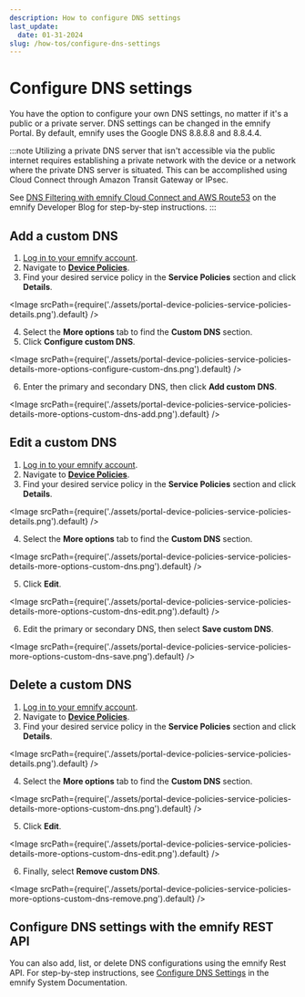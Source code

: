 ```yaml
---
description: How to configure DNS settings
last_update:
  date: 01-31-2024
slug: /how-tos/configure-dns-settings
---
```


# Configure DNS settings


You have the option to configure your own DNS settings, no matter if it's a public or a private server.
DNS settings can be changed in the emnify Portal.
By default, emnify uses the Google DNS 8.8.8.8 and 8.8.4.4.

:::note
Utilizing a private DNS server that isn't accessible via the public internet requires establishing a private network with the device or a network where the private DNS server is situated.
This can be accomplished using Cloud Connect through Amazon Transit Gateway or IPsec.

See [DNS Filtering with emnify Cloud Connect and AWS Route53](https://www.emnify.com/developer-blog/dns-filtering) on the emnify Developer Blog for step-by-step instructions.
:::

## Add a custom DNS

1. [Log in to your emnify account](https://portal.emnify.com/sign).
2. Navigate to [**Device Policies**](https://portal.emnify.com/device-policies).
3. Find your desired service policy in the **Service Policies** section and click **Details**.

<Image
  srcPath={require('./assets/portal-device-policies-service-policies-details.png').default}
/>

4. Select the **More options** tab to find the **Custom DNS** section.
5. Click **Configure custom DNS**.

<Image
  srcPath={require('./assets/portal-device-policies-service-policies-details-more-options-configure-custom-dns.png').default}
/>

6. Enter the primary and secondary DNS, then click **Add custom DNS**.

<Image
  srcPath={require('./assets/portal-device-policies-service-policies-details-more-options-custom-dns-add.png').default}
/>

<ResetConnectivityWarningPartial />

## Edit a custom DNS

1. [Log in to your emnify account](https://portal.emnify.com/sign).
2. Navigate to [**Device Policies**](https://portal.emnify.com/device-policies).
3. Find your desired service policy in the **Service Policies** section and click **Details**.

<Image
  srcPath={require('./assets/portal-device-policies-service-policies-details.png').default}
/>

4. Select the **More options** tab to find the **Custom DNS** section.

<Image
  srcPath={require('./assets/portal-device-policies-service-policies-details-more-options-custom-dns.png').default}
/>

5. Click **Edit**.

<Image
  srcPath={require('./assets/portal-device-policies-service-policies-details-more-options-custom-dns-edit.png').default}
/>

6. Edit the primary or secondary DNS, then select **Save custom DNS**.

<Image
  srcPath={require('./assets/portal-device-policies-service-policies-more-options-custom-dns-save.png').default}
/>

<ResetConnectivityWarningPartial />

## Delete a custom DNS

1. [Log in to your emnify account](https://portal.emnify.com/sign).
2. Navigate to [**Device Policies**](https://portal.emnify.com/device-policies).
3. Find your desired service policy in the **Service Policies** section and click **Details**.

<Image
  srcPath={require('./assets/portal-device-policies-service-policies-details.png').default}
/>

4. Select the **More options** tab to find the **Custom DNS** section.

<Image
  srcPath={require('./assets/portal-device-policies-service-policies-details-more-options-custom-dns.png').default}
/>

5. Click **Edit**.

<Image
  srcPath={require('./assets/portal-device-policies-service-policies-details-more-options-custom-dns-edit.png').default}
/>

6. Finally, select **Remove custom DNS**.

<Image
  srcPath={require('./assets/portal-device-policies-service-policies-more-options-custom-dns-remove.png').default}
/>

<ResetConnectivityWarningPartial />

## Configure DNS settings with the emnify REST API

You can also add, list, or delete DNS configurations using the emnify Rest API.
For step-by-step instructions, see [Configure DNS Settings](https://cdn.emnify.net/api/doc/configure-dns-settings.html) in the emnify System Documentation.
